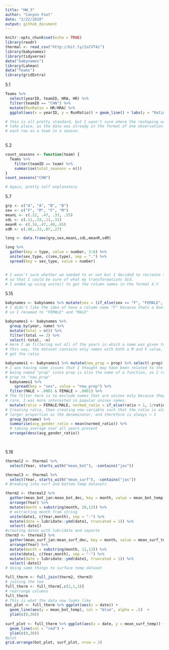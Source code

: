 ```yaml
---
title: "HW_3"
author: "Canyon Foot"
date: "2/22/2018"
output: github_document
---
```

```r
knitr::opts_chunk$set(echo = TRUE)
library(readr)
thermal <- read_csv("http://bit.ly/2sCVT4z")
library(babynames)
library(tidyverse)
data("babynames")
library(Lahman)
data("Teams")
library(gridExtra)
```
5.1
```r
Teams %>%
  select(yearID, teamID, HRA, HR) %>%
  filter(teamID == "CHN") %>%
  mutate(RunRatio = HR/HRA) %>%
  ggplot(aes(x = yearID, y = RunRatio)) + geom_line() + labs(y = "Ratio of Runs hit to Runs Allowed")

# this is all pretty standard, but I wasn't sure where the reshaping was supposed to
# take place, as the data was already in the format of one observation per row, with
# each row as a team in a season.
  
```
5.2
```r
count_seasons <- function(team) {
  Teams %>% 
    filter(teamID == team) %>%
    summarise(total_seasons = n())
}
count_seasons("CHN")

# Again, pretty self explanatory
```
5.7
```r
grp <- c("A", "A", "B", "B")
sex <- c("F", "M", "F", "M")
meanL <- c(.22, .47, .33, .55)
sdL <- c(.11,.33,.11,.31)
meanR <- c(.34,.47,.40,.65)
sdR <- c(.08,.33,.07,.27)

long <- data.frame(grp,sex,meanL,sdL,meanR,sdR)

long %>% 
  gather(key = type, value = number, 3:6) %>% 
  unite(sex_type, c(sex,type), sep = ".") %>% 
  spread(key = sex_type, value = number)


# I wasn't sure whether we needed to or not but I decided to recreate the dataset
# so that I could be sure of what my transformations did.
# I ended up using unite() to get the column names in the format X.Y

```
5.15
```r
babynames <- babynames %>% mutate(sex = (if_else(sex == "F", "FEMALE", "MALE")))
# I didn't like the idea of have a column name "F" because thats a boolean value
# so I renamed to "FEMALE" and "MALE"

babynames1 <- babynames %>% 
  group_by(year, name) %>% 
  mutate(total = n()) %>%
  filter(total == 2) %>% 
  select(-total, -n)
# Here I am filtering out all of the years in which a name was given to only one sex
# this way, the dataset contains only names with both a M and F value, so I can always
# get the ratio

babynames1 <- babynames1 %>% mutate(new_prop = prop) %>% select(-prop)
# I was having some issues that I thought may have been related to the column
# being named "prop" since prop is also the name of a function, so I renamed 
# prop to "new_prop"
  babynames1 %>% 
    spread(key = "sex", value = "new_prop") %>% 
  filter(MALE > .0001 & FEMALE > .0001) %>%
# The filter here is to exclude names that are unisex only because they are very
# rare, I was more interested in popular unisex names.
  mutate(ratio = FEMALE/MALE, normed_ratio = if_else(ratio > 1, 1/ratio, ratio)) %>%
# Creating ratio, then creating new variable such that the ratio is always has the 
# larger proportion as the denominator, and therefore is always < 1
  group_by(name) %>%
  summarise(avg_gender_ratio = mean(normed_ratio)) %>%
  # taking average over all years present
  arrange(desc(avg_gender_ratio))

  
```
5.16
```r
thermal2 <- thermal %>% 
  select(Year, starts_with("mean_bot"), -contains("jas"))

thermal3 <- thermal %>% 
  select(Year, starts_with("mean_surf"), -contains("jas"))
# Breaking into surf and bottom temp datasets

therm2 <- thermal2 %>% 
  gather(mean_bot_jan:mean_bot_dec, key = month, value = mean_bot_temp) %>%
  arrange(Year) %>%
  mutate(month = substring(month, 10,12)) %>%
  # extracting month from string
  unite(date1, c(Year,month), sep = "-") %>%
  mutate(date = lubridate::ymd(date1, truncated = 1)) %>%
  select(-date1)
#creating dates with lubridate and separte
therm3 <- thermal3 %>% 
  gather(mean_surf_jan:mean_surf_dec, key = month, value = mean_surf_temp) %>%
  arrange(Year) %>%
  mutate(month = substring(month, 11,13)) %>%
  unite(date1, c(Year,month), sep = "-") %>%
  mutate(date = lubridate::ymd(date1, truncated = 1)) %>%
  select(-date1)
# doing same things to surface temp dataset

full_therm <- full_join(therm2, therm3)
# joining the two
full_therm <- full_therm[,c(2,1,3)]
# rearrange columns 
full_therm
# This is what the data now looks like
bot_plot <- full_therm %>% ggplot(aes(x = date)) + 
  geom_line(aes(y = mean_bot_temp), col = "blue", alpha = .5)  + 
  ylim(c(0,30))
  
surf_plot <- full_therm %>% ggplot(aes(x = date, y = mean_surf_temp)) + 
  geom_line(col = "red") + 
  ylim(c(0,30))
#plot
grid.arrange(bot_plot, surf_plot, nrow = 2)


```
